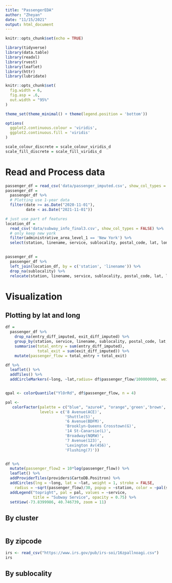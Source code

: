 ```yaml
---
title: "PassengerEDA"
author: "Zheyan"
date: "11/15/2021"
output: html_document
---
```


```r
knitr::opts_chunk$set(echo = TRUE)

library(tidyverse)
library(data.table)
library(readxl)
library(rvest)
library(leaflet)
library(httr)
library(lubridate)

knitr::opts_chunk$set(
  fig.width = 6,
  fig.asp = .6,
  out.width = "95%"
)

theme_set(theme_minimal() + theme(legend.position = 'bottom'))

options(
  ggplot2.continuous.colour = 'viridis',
  ggplot2.continuous.fill = 'viridis'
)

scale_colour_discrete = scale_colour_viridis_d
scale_fill_discrete = scale_fill_viridis_d
```

# Read and Process data


```r
passenger_df = read_csv('data/passenger_imputed.csv', show_col_types = FALSE)
passenger_df = 
  passenger_df %>% 
  # Plotting use 1-year data 
  filter(date >= as.Date("2020-11-01"),
         date < as.Date("2021-11-01"))

```


```r
# just use part of features
location_df = 
  read_csv('data/subway_info_final3.csv', show_col_types = FALSE) %>% 
  # only keep new york
  filter(administrative_area_level_1 == 'New York') %>% 
  select(station, linename, service, sublocality, postal_code, lat, long)
  

passenger_df = 
  passenger_df %>% 
  left_join(location_df, by = c('station', 'linename')) %>% 
  drop_na(sublocality) %>% 
  relocate(station, linename, service, sublocality, postal_code, lat, long)
```

# Visualization 

## Plotting by lat and long

```r
df = 
  passenger_df %>% 
    drop_na(entry_diff_imputed, exit_diff_imputed) %>% 
    group_by(station, service, linename, sublocality, postal_code, lat, long) %>% 
    summarise(total_entry = sum(entry_diff_imputed),
              total_exit = sum(exit_diff_imputed)) %>% 
    mutate(passenger_flow = total_entry + total_exit)

df %>% 
  leaflet() %>% 
  addTiles() %>% 
  addCircleMarkers(~long, ~lat,radius= df$passenger_flow/100000000, weight= 0.9)


qpal <- colorQuantile("YlOrRd", df$passenger_flow, n = 4)

pal <- 
   colorFactor(palette = c("blue", "azure4", "orange",'green','brown','yellow','red','forestgreen','purple'), 
               levels = c('8 Avenue(ACE)',
                          'Shuttle(S)',
                          '6 Avenue(BDFM)',
                          'Brooklyn-Queens Crosstown(G)',
                          '14 St-Canarsie(L)',
                          'Broadway(NQRW)',
                          '7 Avenue(123)',
                          'Lexington Av(456)',
                          'Flushing(7)'))


df %>% 
  mutate(passenger_flow2 = 10*log(passenger_flow)) %>% 
  leaflet() %>% 
  addProviderTiles(providers$CartoDB.Positron) %>% 
  addCircles(lng = ~long, lat = ~lat, weight = 1, stroke = FALSE,
    radius = ~sqrt(passenger_flow)/30, popup = ~station, color = ~pal(service), opacity = 0.75, fillOpacity = 0.75) %>%
  addLegend("topright", pal = pal, values = ~service, 
            title = "Subway Service", opacity = 0.75) %>% 
  setView(-73.8399986, 40.746739, zoom = 11)

```

## By cluster

```r

```


## By zipcode

```r
irs <- read_csv("https://www.irs.gov/pub/irs-soi/16zpallnoagi.csv")
irs
```

## By sublocality


















